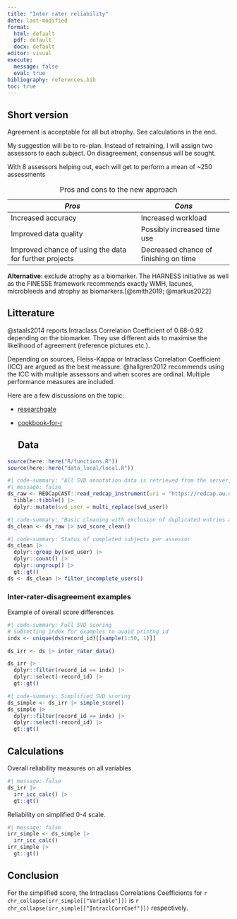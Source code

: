 ```yaml
---
title: "Inter rater reliability"
date: last-modified
format: 
  html: default
  pdf: default
  docx: default
editor: visual
execute: 
  message: false
  eval: true
bibliography: references.bib
toc: true
---
```


## Short version

Agreement is acceptable for all but atrophy. See calculations in the
end.

My suggestion will be to re-plan. Instead of retraining, I will assign
two assessors to each subject. On disagreement, consensus will be
sought.

With 8 assessors helping out, each will get to perform a mean of \~250
assessments

| *Pros*                                                 | *Cons*                                |
|--------------------------------------------------------|---------------------------------------|
| Increased accuracy                                     | Increased workload                    |
| Improved data quality                                  | Possibly increased time use           |
| Improved chance of using the data for further projects | Decreased chance of finishing on time |

: Pros and cons to the new approach

**Alternative**: exclude atrophy as a biomarker. The HARNESS initiative
as well as the FINESSE framework recommends exactly WMH, lacunes,
microbleeds and atrophy as biomarkers.[@smith2019; @markus2022]

## Litterature

@staals2014 reports Intraclass Correlation Coefficient of 0.68-0.92
depending on the biomarker. They use different aids to maximise the
likelihood of agreement (reference pictures etc.).

Depending on sources, Fleiss-Kappa or Intraclass Correlation Coefficient
(ICC) are argued as the best meassure. @hallgren2012 recommends using
the ICC with multiple assessors and when scores are ordinal. Multiple
performance measures are included.

Here are a few discussions on the topic:

-   [researchgate](https://www.researchgate.net/post/Calculating-a-weighted-kappa-for-multiple-raters)

-   [cookbook-for-r](http://www.cookbook-r.com/Statistical_analysis/Inter-rater_reliability/)

    ## Data

```r
source(here::here("R/functions.R"))
source(here::here("data_local/local.R"))
```

```r
#| code-summary: "All SVD annotation data is retrieved from the server, store as tibble and replace username with initials"
#| message: false
ds_raw <- REDCapCAST::read_redcap_instrument(uri = "https://redcap.au.dk/api/", key = "SVD_REDCAP_API", instrument = "svd_score") |>
  tibble::tibble() |>
  dplyr::mutate(svd_user = multi_replace(svd_user))
```

```r
#| code-summary: "Basic cleaning with exclusion of duplicated entries and subjects with no scan available"
ds_clean <- ds_raw |> svd_score_clean()
```

```r
#| code-summary: Status of completed subjects per assessor
ds_clean |>
  dplyr::group_by(svd_user) |>
  dplyr::count() |>
  dplyr::ungroup() |>
  gt::gt()
ds <- ds_clean |> filter_incomplete_users()
```

### Inter-rater-disagreement examples

Example of overall score differences

```r
#| code-summary: Full SVD scoring
# Subsetting index for examples to avoid printng id
indx <- unique(ds$record_id)[[sample(1:50, 1)]]

ds_irr <- ds |> inter_rater_data()

ds_irr |>
  dplyr::filter(record_id == indx) |>
  dplyr::select(-record_id) |>
  gt::gt()
```

```r
#| code-summary: Simplified SVD scoring
ds_simple <- ds_irr |> simple_score()
ds_simple |>
  dplyr::filter(record_id == indx) |>
  dplyr::select(-record_id) |>
  gt::gt()
```

## Calculations

Overall reliability measures on all variables

```r
#| message: false
ds_irr |>
  irr_icc_calc() |>
  gt::gt()
```

Reliability on simplified 0-4 scale.

```r
#| message: false
irr_simple <- ds_simple |>
  irr_icc_calc()
irr_simple |>
  gt::gt()
```

## Conclusion

For the simplified score, the Intraclass Correlations Coefficients for
`r chr_collapse(irr_simple[["Variable"]])` is
`r chr_collapse(irr_simple[["IntraclCorrCoef"]])` respectively.
